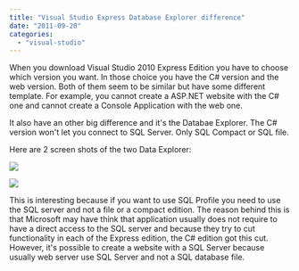```yaml
---
title: "Visual Studio Express Database Explorer difference"
date: "2011-09-20"
categories: 
  - "visual-studio"
---
```


When you download Visual Studio 2010 Express Edition you have to choose which version you want. In those choice you have the C\# version and the web version. Both of them seem to be similar but have some different template. For example, you cannot create a ASP.NET website with the C\# one and cannot create a Console Application with the web one.

It also have an other big difference and it's the Databae Explorer. The C\# version won't let you connect to SQL Server. Only SQL Compact or SQL file.

Here are 2 screen shots of the two Data Explorer:

![](images/csharpdatasource123-400x296.png)

![](images/webdataexplorer-400x291.png)

This is interesting because if you want to use SQL Profile you need to use the SQL server and not a file or a compact edition. The reason behind this is that Microsoft may have think that application usually does not require to have a direct access to the SQL server and because they try to cut functionality in each of the Express edition, the C\# edition got this cut. However, it's possible to create a website with a SQL Server because usually web server use SQL Server and not a SQL database file.

